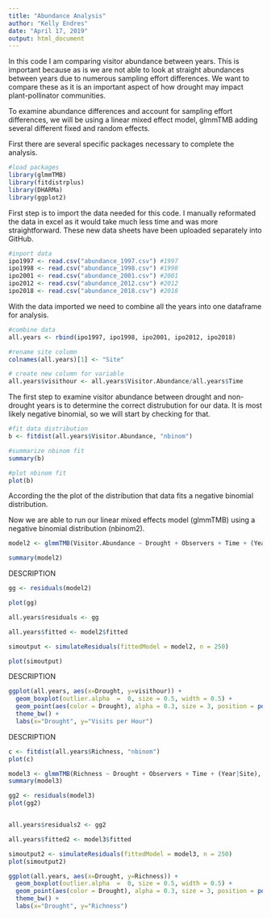 ```yaml
---
title: "Abundance Analysis"
author: "Kelly Endres"
date: "April 17, 2019"
output: html_document
---
```


In this code I am comparing visitor abundance between years. This is important because as is we are not able to look at straight abundances between years due to numerous sampling effort differences. We want to compare these as it is an important aspect of how drought may impact plant-pollinator communities. 

To examine abundance differences and account for sampling effort differences, we will be using a linear mixed effect model, glmmTMB adding several different fixed and random effects. 

First there are several specific packages necessary to complete the analysis.

```r

#load packages
library(glmmTMB)
library(fitdistrplus)
library(DHARMa)
library(ggplot2)

```

First step is to import the data needed for this code. I manually reformated the data in excel as it would take much less time and was more straightforward. These new data sheets have been uploaded separately into GitHub.

```r

#inport data
ipo1997 <- read.csv("abundance_1997.csv") #1997
ipo1998 <- read.csv("abundance_1998.csv") #1998
ipo2001 <- read.csv("abundance_2001.csv") #2001
ipo2012 <- read.csv("abundance_2012.csv") #2012
ipo2018 <- read.csv("abundance_2018.csv") #2018
```

With the data imported we need to combine all the years into one dataframe for analysis. 

```r
#combine data
all.years <- rbind(ipo1997, ipo1998, ipo2001, ipo2012, ipo2018)

#rename site column
colnames(all.years)[1] <- "Site"

# create new column for variable
all.years$visithour <- all.years$Visitor.Abundance/all.years$Time
```

The first step to examine visitor abundance between drought and non-drought years is to determine the correct distrubution for our data. It is most likely negative binomial, so we will start by checking for that. 


```r
#fit data distribution
b <- fitdist(all.years$Visitor.Abundance, "nbinom")

#summarize nbinom fit
summary(b)

#plot nbinom fit
plot(b)
```

According the the plot of the distribution that data fits a negative binomial distribution. 

Now we are able to run our linear mixed effects model (glmmTMB) using a negative binomial distribution (nbinom2). 

```r

model2 <- glmmTMB(Visitor.Abundance ~ Drought + Observers + Time + (Year|Site), all.years, family = "nbinom2")

summary(model2)

```

DESCRIPTION

```r
gg <- residuals(model2)

plot(gg)

all.years$residuals <- gg

all.years$fitted <- model2$fitted

simoutput <- simulateResiduals(fittedModel = model2, n = 250)

plot(simoutput)
```

DESCRIPTION

```r
ggplot(all.years, aes(x=Drought, y=visithour)) +
  geom_boxplot(outlier.alpha  =  0, size = 0.5, width = 0.5) +
  geom_point(aes(color = Drought), alpha = 0.3, size = 3, position = position_jitter(w=0.2, h=0)) +
  theme_bw() + 
  labs(x="Drought", y="Visits per Hour")
```

DESCRIPTION

```r
c <- fitdist(all.years$Richness, "nbinom")
plot(c)

model3 <- glmmTMB(Richness ~ Drought + Observers + Time + (Year|Site), all.years, family = "nbinom2")
summary(model3)

gg2 <- residuals(model3)
plot(gg2)


all.years$residuals2 <- gg2

all.years$fitted2 <- model3$fitted

simoutput2 <- simulateResiduals(fittedModel = model3, n = 250)
plot(simoutput2)

ggplot(all.years, aes(x=Drought, y=Richness)) +
  geom_boxplot(outlier.alpha  =  0, size = 0.5, width = 0.5) +
  geom_point(aes(color = Drought), alpha = 0.3, size = 3, position = position_jitter(w=0.2, h=0)) +
  theme_bw() + 
  labs(x="Drought", y="Richness")
```

